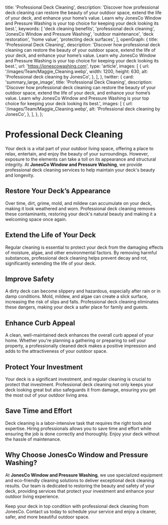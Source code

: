 
  title: 'Professional Deck Cleaning',
  description: 'Discover how professional deck cleaning can restore the beauty of your outdoor space, extend the life of your deck, and enhance your home’s value. Learn why JonesCo Window and Pressure Washing is your top choice for keeping your deck looking its best.',
  keywords: [
    'deck cleaning benefits',
    'professional deck cleaning',
    'JonesCo Window and Pressure Washing',
    'outdoor maintenance',
    'deck restoration',
    'home value',
    'protecting deck surfaces',
  ],
  openGraph: {
    title: 'Professional Deck Cleaning',
    description: 'Discover how professional deck cleaning can restore the beauty of your outdoor space, extend the life of your deck, and enhance your home’s value. Learn why JonesCo Window and Pressure Washing is your top choice for keeping your deck looking its best.',
    url: 'https://jonescowashing.com',
    type: 'article',
    images: [
      {
        url: '/images/Team/Maggie_Cleaning.webp',
        width: 1200,
        height: 630,
        alt: 'Professional deck cleaning by JonesCo',
      },
    ],
  },
  twitter: {
    card: 'summary_large_image',
    title: 'Professional Deck Cleaning',
    description: 'Discover how professional deck cleaning can restore the beauty of your outdoor space, extend the life of your deck, and enhance your home’s value. Learn why JonesCo Window and Pressure Washing is your top choice for keeping your deck looking its best.',
    images: [
      {
        url: '/images/Team/Maggie_Cleaning.webp',
        alt: 'Professional deck cleaning by JonesCo',
      },
    ],
  },
};

# Professional Deck Cleaning

Your deck is a vital part of your outdoor living space, offering a place to relax, entertain, and enjoy the beauty of your surroundings. However, exposure to the elements can take a toll on its appearance and structural integrity. At **JonesCo Window and Pressure Washing**, we provide professional deck cleaning services to help maintain your deck's beauty and longevity.

## Restore Your Deck’s Appearance

Over time, dirt, grime, mold, and mildew can accumulate on your deck, making it look weathered and worn. Professional deck cleaning removes these contaminants, restoring your deck's natural beauty and making it a welcoming space once again.

## Extend the Life of Your Deck

Regular cleaning is essential to protect your deck from the damaging effects of moisture, algae, and other environmental factors. By removing harmful substances, professional deck cleaning helps prevent decay and rot, significantly extending the life of your deck.

## Improve Safety

A dirty deck can become slippery and hazardous, especially after rain or in damp conditions. Mold, mildew, and algae can create a slick surface, increasing the risk of slips and falls. Professional deck cleaning eliminates these dangers, making your deck a safer place for family and guests.

## Enhance Curb Appeal

A clean, well-maintained deck enhances the overall curb appeal of your home. Whether you're planning a gathering or preparing to sell your property, a professionally cleaned deck makes a positive impression and adds to the attractiveness of your outdoor space.

## Protect Your Investment

Your deck is a significant investment, and regular cleaning is crucial to protect that investment. Professional deck cleaning not only keeps your deck looking great but also safeguards it from damage, ensuring you get the most out of your outdoor living area.

## Save Time and Effort

Deck cleaning is a labor-intensive task that requires the right tools and expertise. Hiring professionals allows you to save time and effort while ensuring the job is done correctly and thoroughly. Enjoy your deck without the hassle of maintenance.

## Why Choose JonesCo Window and Pressure Washing?

At **JonesCo Window and Pressure Washing**, we use specialized equipment and eco-friendly cleaning solutions to deliver exceptional deck cleaning results. Our team is dedicated to restoring the beauty and safety of your deck, providing services that protect your investment and enhance your outdoor living experience.

Keep your deck in top condition with professional deck cleaning from JonesCo. Contact us today to schedule your service and enjoy a cleaner, safer, and more beautiful outdoor space.
